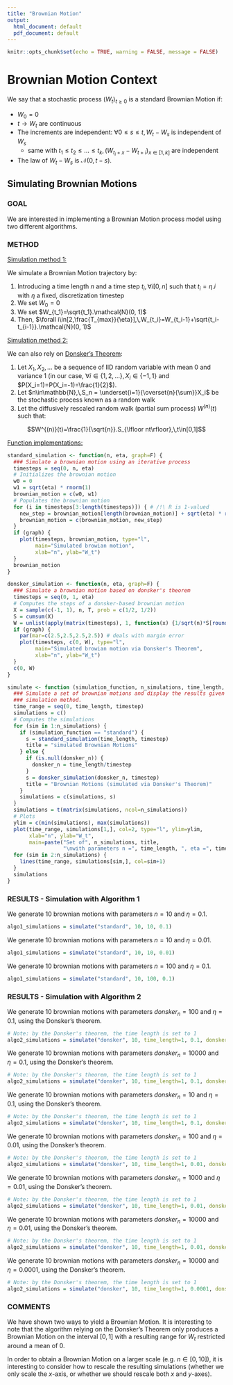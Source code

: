 ```yaml
---
title: "Brownian Motion"
output:
  html_document: default
  pdf_document: default
---
```


```r
knitr::opts_chunk$set(echo = TRUE, warning = FALSE, message = FALSE)
```

# Brownian Motion Context

We say that a stochastic process $(W_t)_{t\ge0}$ is a standard Brownian Motion if:

- $W_0=0$
- $t\rightarrow W_t$ are continuous
- The increments are independent: $\forall 0\le s\le t, W_t-W_s$ is independent of $W_s$
    - same with $t_1\le t_2\le\ldots\le t_k,(W_{t_i+x} -W_{t+i})_{x\in[1, k]}$ are independent
- The law of $W_t-W_s$ is $\mathcal{N}(0, t-s)$. 

## Simulating Brownian Motions

### GOAL

We are interested in implementing a Brownian Motion process model using two different algorithms.

### METHOD

<u>Simulation method 1:</u>

We simulate a Brownian Motion trajectory by:

1. Introducing a time length $n$ and a time step $t_i,\,\forall i [0,n]$ such that $t_i=\eta.i$ with $\eta$ a fixed, discretization timestep
2. We set $W_0=0$
3. We set $W_{t_1}=\sqrt{t_1}.\mathcal{N}(0, 1)$
3. Then, $\forall i\in[2,\frac{T_{max}}{\eta}],\,W_{t_i}=W_{t_i-1}+\sqrt{t_i-t_{i-1}}.\mathcal{N}(0, 1)$

<u>Simulation method 2:</u>

We can also rely on [Donsker's Theorem](https://en.wikipedia.org/wiki/Donsker%27s_theorem):

1. Let $X_1, X_2, \ldots$ be a sequence of IID random variable with mean 0 and variance 1 (in our case, $\forall i \in \{1, 2, \ldots\},\,X_i\in\{-1, 1\}$ and $P(X_i=1)=P(X_i=-1)=\frac{1}{2}$). 
2. Let $n\in\mathbb{N},\,S_n = \underset{i=1}{\overset{n}{\sum}}X_i$ be the stochastic process known as a random walk
3. Let the diffusively rescaled random walk (partial sum process) $W^{(n)}(t)$ such that:

$$W^{(n)}(t)=\frac{1}{\sqrt{n}}.S_{\lfloor nt\rfloor},\,t\in[0,1]$$

<u>Function implementations:</u>

```r

standard_simulation <- function(n, eta, graph=F) {
  ### Simulate a brownian motion using an iterative process
  timesteps = seq(0, n, eta)
  # Initializes the brownian motion
  w0 = 0
  w1 = sqrt(eta) * rnorm(1)
  brownian_motion = c(w0, w1)
  # Populates the brownian motion
  for (i in timesteps[3:length(timesteps)]) { # /!\ R is 1-valued
    new_step = brownian_motion[length(brownian_motion)] + sqrt(eta) * rnorm(1)
    brownian_motion = c(brownian_motion, new_step)
  }
  if (graph) {
    plot(timesteps, brownian_motion, type="l",
         main="Simulated browian motion",
         xlab="n", ylab="W_t")
  }
  brownian_motion
}

donsker_simulation <- function(n, eta, graph=F) {
  ### Simulate a brownian motion based on donsker's theorem
  timesteps = seq(0, 1, eta)
  # Computes the steps of a donsker-based brownian motion
  X = sample(c(-1, 1), n, T, prob = c(1/2, 1/2))
  S = cumsum(X)
  W = unlist(apply(matrix(timesteps), 1, function(x) {1/sqrt(n)*S[round(n*x)]}))
  if (graph) {
    par(mar=c(2.5,2.5,2.5,2.5)) # deals with margin error
    plot(timesteps, c(0, W), type="l",
         main="Simulated browian motion via Donsker's Theorem",
         xlab="n", ylab="W_t")
  }
  c(0, W)
}

simulate <- function (simulation_function, n_simulations, time_length, timestep, donsker_n=NULL) {
  ### Simulate a set of brownian motions and display the results given a 
  ### simulation method.
  time_range = seq(0, time_length, timestep)
  simulations = c()
  # Computes the simulations
  for (sim in 1:n_simulations) {
    if (simulation_function == "standard") {
      s = standard_simulation(time_length, timestep)
      title = "simulated Brownian Motions"
    } else {
      if (is.null(donsker_n)) {
        donsker_n = time_length/timestep
      }
      s = donsker_simulation(donsker_n, timestep)
      title = "Brownian Motions (simulated via Donsker's Theorem)"
    }
    simulations = c(simulations, s)
  }
  simulations = t(matrix(simulations, ncol=n_simulations))
  # Plots
  ylim = c(min(simulations), max(simulations))
  plot(time_range, simulations[1,], col=2, type="l", ylim=ylim,
       xlab="n", ylab="W_t", 
       main=paste("Set of", n_simulations, title,
                  "\nwith parameters n =", time_length, ", eta =", timestep))
  for (sim in 2:n_simulations) {
    lines(time_range, simulations[sim,], col=sim+1)
  }
  simulations
}

```

### RESULTS - Simulation with Algorithm 1

We generate 10 brownian motions with parameters $n=10$ and $\eta=0.1$.

```r

algo1_simulations = simulate("standard", 10, 10, 0.1)

```

We generate 10 brownian motions with parameters $n=10$ and $\eta=0.01$.

```r

algo1_simulations = simulate("standard", 10, 10, 0.01)

```

We generate 10 brownian motions with parameters $n=100$ and $\eta=0.1$.

```r

algo1_simulations = simulate("standard", 10, 100, 0.1)

```

### RESULTS - Simulation with Algorithm 2

We generate 10 brownian motions with parameters $donsker_n=100$ and $\eta=0.1$, using the Donsker's theorem.

```r

# Note: by the Donsker's theorem, the time length is set to 1
algo2_simulations = simulate("donsker", 10, time_length=1, 0.1, donsker_n=100)

```


We generate 10 brownian motions with parameters $donsker_n=10000$ and $\eta=0.1$, using the Donsker's theorem.

```r

# Note: by the Donsker's theorem, the time length is set to 1
algo2_simulations = simulate("donsker", 10, time_length=1, 0.1, donsker_n=10000)

```

We generate 10 brownian motions with parameters $donsker_n=10$ and $\eta=0.1$, using the Donsker's theorem.

```r

# Note: by the Donsker's theorem, the time length is set to 1
algo2_simulations = simulate("donsker", 10, time_length=1, 0.1, donsker_n=10)

```

We generate 10 brownian motions with parameters $donsker_n=100$ and $\eta=0.01$, using the Donsker's theorem.

```r

# Note: by the Donsker's theorem, the time length is set to 1
algo2_simulations = simulate("donsker", 10, time_length=1, 0.01, donsker_n=100)

```

We generate 10 brownian motions with parameters $donsker_n=1000$ and $\eta=0.01$, using the Donsker's theorem.

```r

# Note: by the Donsker's theorem, the time length is set to 1
algo2_simulations = simulate("donsker", 10, time_length=1, 0.01, donsker_n=1000)

```

We generate 10 brownian motions with parameters $donsker_n=10000$ and $\eta=0.01$, using the Donsker's theorem.

```r

# Note: by the Donsker's theorem, the time length is set to 1
algo2_simulations = simulate("donsker", 10, time_length=1, 0.01, donsker_n=10000)

```

We generate 10 brownian motions with parameters $donsker_n=10000$ and $\eta=0.0001$, using the Donsker's theorem.

```r

# Note: by the Donsker's theorem, the time length is set to 1
algo2_simulations = simulate("donsker", 10, time_length=1, 0.0001, donsker_n=10000)

```

### COMMENTS

We have shown two ways to yield a Brownian Motion. It is interesting to note that the algorithm relying on the Donsker's Theorem only produces a Brownian Motion on the interval $[0, 1]$ with a resulting range for $W_t$ restricted around a mean of 0.

In order to obtain a Brownian Motion on a larger scale (e.g. $n\in[0, 10]$), it is interesting to consider how to rescale the resulting simulations (whether we only scale the $x$-axis, or whether we should rescale both $x$ and $y$-axes).
